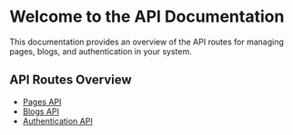 # Welcome to the API Documentation

This documentation provides an overview of the API routes for managing pages, blogs, and authentication in your system.

## API Routes Overview

- [Pages API](pages-api)
- [Blogs API](blogs-api)
- [Authentication API](auth-api)